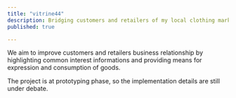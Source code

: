 ```yaml
---
title: "vitrine44"
description: Bridging customers and retailers of my local clothing marketplace
published: true

---
```

We aim to improve customers and retailers business relationship by highlighting common interest informations and providing means for expression and consumption of goods.

The project is at prototyping phase, so the implementation details are still under debate.